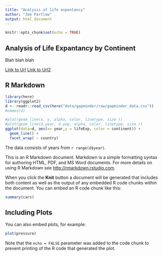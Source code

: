 ```yaml
---
title: "Analysis of life expentancy"
author: "Joe Partlow"
output: html_document
---
```


```r
knitr::opts_chunk$set(echo = TRUE)
```

## Analysis of Life Expantancy by Continent

Blah blah blah

[Link to Url](https://www.google.com)
[Link to Url2](https://www.google.com)

## R Markdown




```r
library(here)
library(ggplot2)
d <- readr::read_csv(here("data/gapminder/raw/gapminder_data.csv"))
#names(d)

#plot(geom_line(x, y, alpha, color, linetype, size ))
#plot(geom_line(d.year, d.pop, alpha, color, linetype, size ))
ggplot(data=d, aes(x= year,y = lifeExp, color = continent)) +
  geom_line() +
  facet_wrap( ~ country)

```

The data consists of years from `r range(d$year)`.


This is an R Markdown document. Markdown is a simple formatting syntax for authoring HTML, PDF, and MS Word documents. For more details on using R Markdown see <http://rmarkdown.rstudio.com>.

When you click the **Knit** button a document will be generated that includes both content as well as the output of any embedded R code chunks within the document. You can embed an R code chunk like this:

```r
summary(cars)
```

## Including Plots

You can also embed plots, for example:

```r
plot(pressure)
```

Note that the `echo = FALSE` parameter was added to the code chunk to prevent printing of the R code that generated the plot.
